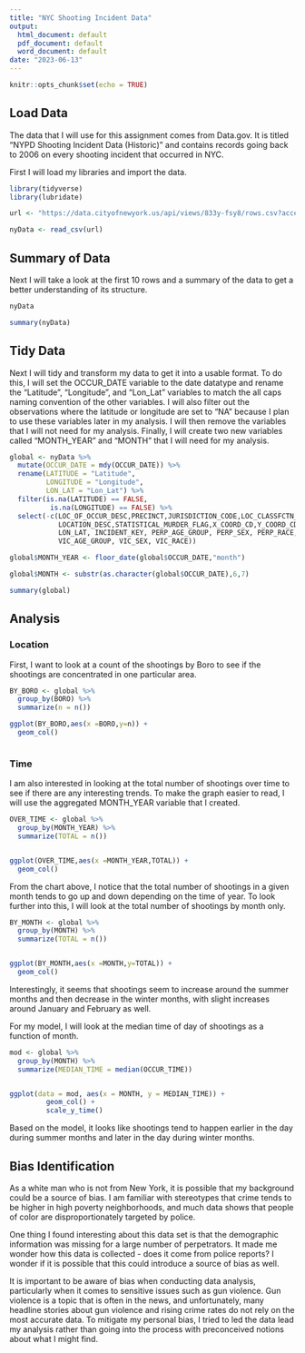 ---
title: "NYC Shooting Incident Data"
output:
  html_document: default
  pdf_document: default
  word_document: default
date: "2023-06-13"
---

```{r setup, include=FALSE}
knitr::opts_chunk$set(echo = TRUE)
```

## Load Data

The data that I will use for this assignment comes from Data.gov. It is titled "NYPD Shooting Incident Data (Historic)" and contains records going back to 2006 on every shooting incident that occurred in NYC.

First I will load my libraries and import the data. 

```{r import}
library(tidyverse)
library(lubridate)

url <- "https://data.cityofnewyork.us/api/views/833y-fsy8/rows.csv?accessType=DOWNLOAD"

nyData <- read_csv(url)
```

## Summary of Data

Next I will take a look at the first 10 rows and a summary of the data to get 
a better understanding of its structure. 

```{r summary}

nyData

summary(nyData)
```

## Tidy Data

Next I will tidy and transform my data to get it into a usable format. To do
this, I will set the OCCUR_DATE variable to the date datatype and rename the 
"Latitude", "Longitude", and "Lon_Lat" variables to match the all caps naming
convention of the other variables. I will also filter out the observations where
the latitude or longitude are set to "NA" because I plan to use these variables
later in my analysis.  I will then remove the variables that I will not need
for my analysis. Finally, I will create two new variables called "MONTH_YEAR" 
and "MONTH" that I will need for my analysis.

```{r tidy}
global <- nyData %>%
  mutate(OCCUR_DATE = mdy(OCCUR_DATE)) %>%
  rename(LATITUDE = "Latitude", 
         LONGITUDE = "Longitude",
         LON_LAT = "Lon_Lat") %>%
  filter(is.na(LATITUDE) == FALSE,
          is.na(LONGITUDE) == FALSE) %>%
  select(-c(LOC_OF_OCCUR_DESC,PRECINCT,JURISDICTION_CODE,LOC_CLASSFCTN_DESC,
            LOCATION_DESC,STATISTICAL_MURDER_FLAG,X_COORD_CD,Y_COORD_CD,
            LON_LAT, INCIDENT_KEY, PERP_AGE_GROUP, PERP_SEX, PERP_RACE,
            VIC_AGE_GROUP, VIC_SEX, VIC_RACE))

global$MONTH_YEAR <- floor_date(global$OCCUR_DATE,"month")

global$MONTH <- substr(as.character(global$OCCUR_DATE),6,7)

summary(global)
```

## Analysis

### Location

First, I want to look at a count of the shootings by Boro to see if the shootings
are concentrated in one particular area.

```{r byboro}
BY_BORO <- global %>%
  group_by(BORO) %>%
  summarize(n = n())

ggplot(BY_BORO,aes(x =BORO,y=n)) +
  geom_col()
```



```{r}




```


### Time

I am also interested in looking at the total number of shootings over time to
see if there are any interesting trends. To make the graph easier to read, I 
will use the aggregated MONTH_YEAR variable that I created.

```{r overtime}

OVER_TIME <- global %>%
  group_by(MONTH_YEAR) %>%
  summarize(TOTAL = n())


ggplot(OVER_TIME,aes(x =MONTH_YEAR,TOTAL)) +
  geom_col()


```


From the chart above, I notice that the total number of shootings in a given month
tends to go up and down depending on the time of year. To look further into this,
I will look at the total number of shootings by month only.

```{r}
BY_MONTH <- global %>%
  group_by(MONTH) %>%
  summarize(TOTAL = n())


ggplot(BY_MONTH,aes(x =MONTH,y=TOTAL)) +
  geom_col()
```


Interestingly, it seems that shootings seem to increase around the summer months
and then decrease in the winter months, with slight increases around January and
February as well.


For my model, I will look at the median time of day of shootings as a function
of month. 


```{r}


mod <- global %>%
  group_by(MONTH) %>%
  summarize(MEDIAN_TIME = median(OCCUR_TIME))


ggplot(data = mod, aes(x = MONTH, y = MEDIAN_TIME)) +
         geom_col() +
         scale_y_time()
```


Based on the model, it looks like shootings tend to happen earlier in the day
during summer months and later in the day during winter months.


## Bias Identification

As a white man who is not from New York, it is possible that my background could
be a source of bias. I am familiar with stereotypes that crime tends to be higher
in high poverty neighborhoods, and much data shows that people of color are 
disproportionately targeted by police. 

One thing I found interesting about this data set is that the demographic information
was missing for a large number of perpetrators. It made me wonder how this data
is collected - does it come from police reports? I wonder if it is possible that 
this could introduce a source of bias as well.

It is important to be aware of bias when conducting data analysis, particularly
when it comes to sensitive issues such as gun violence. Gun violence is a topic that is often in the news, and unfortunately, many headline stories about gun violence 
and rising crime rates do not rely on the most accurate data. To mitigate my personal
bias, I tried to led the data lead my analysis rather than going into the process
with preconceived notions about what I might find.
